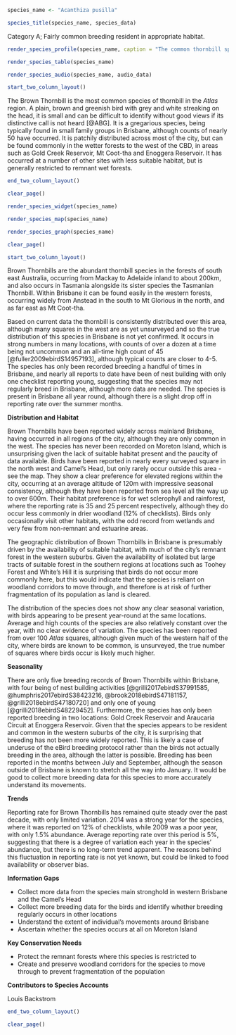 ```r
species_name <- "Acanthiza pusilla"
```

```r
species_title(species_name, species_data)
```

Category A; Fairly common breeding resident in appropriate habitat.

```r
render_species_profile(species_name, caption = "The common thornbill species in Brisbane. Widespread across the remnant forests of the city, particularly in the north west slopes. No clear seasonal trend to records although slightly fewer records in the latter months of the year. Not of conservation concern and widely distributed beyond Brisbane environs.")
```

```r
render_species_table(species_name)
```

```r
render_species_audio(species_name, audio_data)
```

```r
start_two_column_layout()
```

The Brown Thornbill is the most common species of thornbill in the _Atlas_ region. A plain, brown and greenish bird with grey and white streaking on the head, it is small and can be difficult to identify without good views if its distinctive call is not heard [@ABG]. It is a gregarious species, being typically found in small family groups in Brisbane, although counts of nearly 50 have occurred. It is patchily distributed across most of the city, but can be found commonly in the wetter forests to the west of the CBD, in areas such as Gold Creek Reservoir, Mt Coot-tha and Enoggera Reservoir. It has occurred at a number of other sites with less suitable habitat, but is generally restricted to remnant wet forests.

```r
end_two_column_layout()
```

```r
clear_page()
```

```r
render_species_widget(species_name)
```

```r
render_species_map(species_name)
```

```r
render_species_graph(species_name)
```

```r
clear_page()
```

```r
start_two_column_layout()
```

Brown Thornbills are the abundant thornbill species in the forests of south east Australia, occurring from Mackay to Adelaide inland to about 200km, and also occurs in Tasmania alongside its sister species the Tasmanian Thornbill. Within Brisbane it can be found easily in the western forests, occurring widely from Anstead in the south to Mt Glorious in the north, and as far east as Mt Coot-tha.

Based on current data the thornbill is consistently distributed over this area, although many squares in the west are as yet unsurveyed and so the true distribution of this species in Brisbane is not yet confirmed. It occurs in strong numbers in many locations, with counts of over a dozen at a time being not uncommon and an all-time high count of 45 [@fuller2009ebirdS14957193], although typical counts are closer to 4-5. The species has only been recorded breeding a handful of times in Brisbane, and nearly all reports to date have been of nest building with only one checklist reporting young, suggesting that the species may not regularly breed in Brisbane, although more data are needed. The species is present in Brisbane all year round, although there is a slight drop off in reporting rate over the summer months.

**Distribution and Habitat**

Brown Thornbills have been reported widely across mainland Brisbane, having occurred in all regions of the city, although they are only common in the west. The species has never been recorded on Moreton Island, which is unsurprising given the lack of suitable habitat present and the paucity of data available. Birds have been reported in nearly every surveyed square in the north west and Camel's Head, but only rarely occur outside this area - see the map. They show a clear preference for elevated regions within the city, occurring at an average altitude of 120m with impressive seasonal consistency, although they have been reported from sea level all the way up to over 600m. Their habitat preference is for wet sclerophyll and rainforest, where the reporting rate is 35 and 25 percent respectively, although they do occur less commonly in drier woodland (12% of checklists). Birds only occasionally visit other habitats, with the odd record from wetlands and very few from non-remnant and estuarine areas.

The geographic distribution of Brown Thornbills in Brisbane is presumably driven by the availability of suitable habitat, with much of the city's remnant forest in the western suburbs. Given the availability of isolated but large tracts of suitable forest in the southern regions at locations such as Toohey Forest and White's Hill it is surprising that birds do not occur more commonly here, but this would indicate that the species is reliant on woodland corridors to move through, and therefore is at risk of further fragmentation of its population as land is cleared.

The distribution of the species does not show any clear seasonal variation, with birds appearing to be present year-round at the same locations. Average and high counts of the species are also relatively constant over the year, with no clear evidence of variation. The species has been reported from over 100 _Atlas_ squares, although given much of the western half of the city, where birds are known to be common, is unsurveyed, the true number of squares where birds occur is likely much higher.

**Seasonality**

There are only five breeding records of Brown Thornbills within Brisbane, with four being of nest building activities [@grilli2017ebirdS37991585, @humphris2017ebirdS38423216, @brook2018ebirdS47181157, @grilli2018ebirdS47180720] and only one of young [@grilli2018ebirdS48229452]. Furthermore, the species has only been reported breeding in two locations: Gold Creek Reservoir and Araucaria Circuit at Enoggera Reservoir. Given that the species appears to be resident and common in the western suburbs of the city, it is surprising that breeding has not been more widely reported. This is likely a case of underuse of the eBird breeding protocol rather than the birds not actually breeding in the area, although the latter is possible. Breeding has been reported in the months between July and September, although the season outside of Brisbane is known to stretch all the way into January. It would be good to collect more breeding data for this species to more accurately understand its movements.

**Trends**

Reporting rate for Brown Thornbills has remained quite steady over the past decade, with only limited variation. 2014 was a strong year for the species, where it was reported on 12% of checklists, while 2009 was a poor year, with only 1.5% abundance. Average reporting rate over this period is 5%, suggesting that there is a degree of variation each year in the species' abundance, but there is no long-term trend apparent. The reasons behind this fluctuation in reporting rate is not yet known, but could be linked to food availability or observer bias.

**Information Gaps**

- Collect more data from the species main stronghold in western Brisbane and the Camel's Head
- Collect more breeding data for the birds and identify whether breeding regularly occurs in other locations
- Understand the extent of individual's movements around Brisbane
- Ascertain whether the species occurs at all on Moreton Island

**Key Conservation Needs**

- Protect the remnant forests where this species is restricted to
- Create and preserve woodland corridors for the species to move through to prevent fragmentation of the population

**Contributors to Species Accounts**

Louis Backstrom

```r
end_two_column_layout()
```

```r
clear_page()
```
